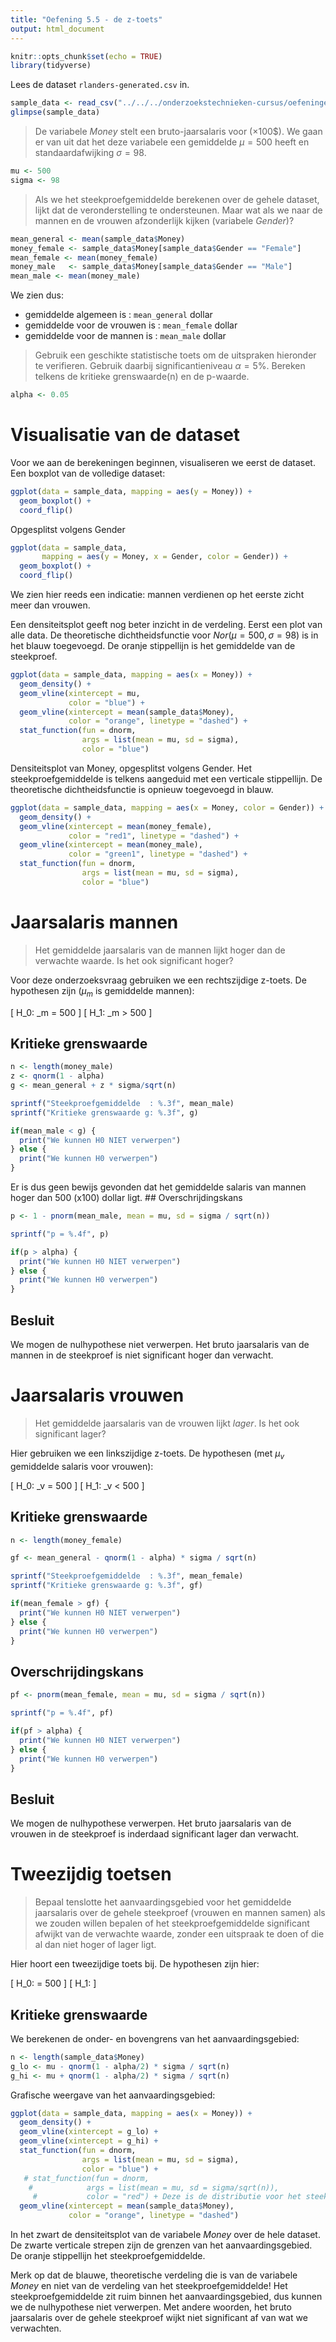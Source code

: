 ```yaml
---
title: "Oefening 5.5 - de z-toets"
output: html_document
---
```


```r
knitr::opts_chunk$set(echo = TRUE)
library(tidyverse)
```
Lees de dataset `rlanders-generated.csv` in.

```r
sample_data <- read_csv("../../../onderzoekstechnieken-cursus/oefeningen/datasets/rlanders-generated.csv")
glimpse(sample_data)
```

> De variabele *Money* stelt een bruto-jaarsalaris voor ($\times 100\$$). We gaan er van uit dat het deze variabele een gemiddelde $\mu = 500$ heeft en standaardafwijking $\sigma = 98$. 

```r
mu <- 500
sigma <- 98
```

> Als we het steekproefgemiddelde berekenen over de gehele dataset, lijkt dat de veronderstelling te ondersteunen. Maar wat als we naar de mannen en de vrouwen afzonderlijk kijken (variabele *Gender*)?

```r
mean_general <- mean(sample_data$Money)
money_female <- sample_data$Money[sample_data$Gender == "Female"]
mean_female <- mean(money_female)
money_male   <- sample_data$Money[sample_data$Gender == "Male"]
mean_male <- mean(money_male)
```

We zien dus:

- gemiddelde algemeen is : `mean_general` dollar
- gemiddelde voor de vrouwen is : `mean_female` dollar
- gemiddelde voor de mannen is : `mean_male` dollar

> Gebruik een geschikte statistische toets om de uitspraken hieronder te verifieren. Gebruik daarbij significantieniveau $\alpha = 5\%$. Bereken telkens de kritieke grenswaarde(n) en de p-waarde.

```r
alpha <- 0.05
```

# Visualisatie van de dataset

Voor we aan de berekeningen beginnen, visualiseren we eerst de dataset.
Een boxplot van de volledige dataset:

```r
ggplot(data = sample_data, mapping = aes(y = Money)) +
  geom_boxplot() +
  coord_flip()
```

Opgesplitst volgens Gender

```r
ggplot(data = sample_data,
       mapping = aes(y = Money, x = Gender, color = Gender)) +
  geom_boxplot() +
  coord_flip()
```

We zien hier reeds een indicatie: mannen verdienen op het eerste zicht meer dan vrouwen. 

Een densiteitsplot geeft nog beter inzicht in de verdeling. Eerst een plot van alle data. De theoretische dichtheidsfunctie voor *Nor*$(\mu = 500, \sigma = 98)$ is in het blauw toegevoegd. De oranje stippellijn is het gemiddelde van de steekproef.

```r
ggplot(data = sample_data, mapping = aes(x = Money)) +
  geom_density() +
  geom_vline(xintercept = mu,
             color = "blue") +
  geom_vline(xintercept = mean(sample_data$Money),
             color = "orange", linetype = "dashed") +
  stat_function(fun = dnorm,
                args = list(mean = mu, sd = sigma),
                color = "blue")
```

Densiteitsplot van Money, opgesplitst volgens Gender. Het steekproefgemiddelde is telkens aangeduid met een verticale stippellijn. De theoretische dichtheidsfunctie is opnieuw toegevoegd in blauw.

```r
ggplot(data = sample_data, mapping = aes(x = Money, color = Gender)) +
  geom_density() +
  geom_vline(xintercept = mean(money_female),
             color = "red1", linetype = "dashed") +
  geom_vline(xintercept = mean(money_male),
             color = "green1", linetype = "dashed") +
  stat_function(fun = dnorm,
                args = list(mean = mu, sd = sigma),
                color = "blue")
```

# Jaarsalaris mannen

> Het gemiddelde jaarsalaris van de mannen lijkt hoger dan de verwachte waarde. Is het ook significant hoger?

Voor deze onderzoeksvraag gebruiken we een rechtszijdige z-toets. De hypothesen zijn ($\mu_m$ is gemiddelde mannen):

\[ H_0: \mu_m = 500 \]
\[ H_1: \mu_m > 500 \]

## Kritieke grenswaarde

```r
n <- length(money_male)
z <- qnorm(1 - alpha)
g <- mean_general + z * sigma/sqrt(n)

sprintf("Steekproefgemiddelde  : %.3f", mean_male)
sprintf("Kritieke grenswaarde g: %.3f", g)

if(mean_male < g) {
  print("We kunnen H0 NIET verwerpen")
} else {
  print("We kunnen H0 verwerpen")
}
```
Er is dus geen bewijs gevonden dat het gemiddelde salaris van mannen hoger dan 500 (x100) dollar ligt. 
## Overschrijdingskans

```r
p <- 1 - pnorm(mean_male, mean = mu, sd = sigma / sqrt(n))

sprintf("p = %.4f", p)

if(p > alpha) {
  print("We kunnen H0 NIET verwerpen")
} else {
  print("We kunnen H0 verwerpen")
}
```

## Besluit

We mogen de nulhypothese niet verwerpen. Het bruto jaarsalaris van de mannen in de steekproef is niet significant hoger dan verwacht.

# Jaarsalaris vrouwen

> Het gemiddelde jaarsalaris van de vrouwen lijkt *lager*. Is het ook significant lager?

Hier gebruiken we een linkszijdige z-toets. De hypothesen (met $\mu_v$ gemiddelde salaris voor vrouwen):

\[ H_0: \mu_v = 500 \]
\[ H_1: \mu_v < 500 \]

## Kritieke grenswaarde

```r
n <- length(money_female)

gf <- mean_general - qnorm(1 - alpha) * sigma / sqrt(n)

sprintf("Steekproefgemiddelde  : %.3f", mean_female)
sprintf("Kritieke grenswaarde g: %.3f", gf)

if(mean_female > gf) {
  print("We kunnen H0 NIET verwerpen")
} else {
  print("We kunnen H0 verwerpen")
}
```

## Overschrijdingskans

```r
pf <- pnorm(mean_female, mean = mu, sd = sigma / sqrt(n))

sprintf("p = %.4f", pf)

if(pf > alpha) {
  print("We kunnen H0 NIET verwerpen")
} else {
  print("We kunnen H0 verwerpen")
}
```

## Besluit

We mogen de nulhypothese verwerpen. Het bruto jaarsalaris van de vrouwen in de steekproef is inderdaad significant lager dan verwacht.

# Tweezijdig toetsen

> Bepaal tenslotte het aanvaardingsgebied voor het gemiddelde jaarsalaris over de gehele steekproef (vrouwen en mannen samen) als we zouden willen bepalen of het steekproefgemiddelde significant afwijkt van de verwachte waarde, zonder een uitspraak te doen of die al dan niet hoger of lager ligt.

Hier hoort een tweezijdige toets bij. De hypothesen zijn hier:

\[ H_0: \mu = 500 \]
\[ H_1: \mu \ne 500 \]

## Kritieke grenswaarde

We berekenen de onder- en bovengrens van het aanvaardingsgebied:

```r
n <- length(sample_data$Money)
g_lo <- mu - qnorm(1 - alpha/2) * sigma / sqrt(n)
g_hi <- mu + qnorm(1 - alpha/2) * sigma / sqrt(n)
```

Grafische weergave van het aanvaardingsgebied:

```r
ggplot(data = sample_data, mapping = aes(x = Money)) +
  geom_density() +
  geom_vline(xintercept = g_lo) +
  geom_vline(xintercept = g_hi) +
  stat_function(fun = dnorm,
                args = list(mean = mu, sd = sigma),
                color = "blue") +
   # stat_function(fun = dnorm,
    #            args = list(mean = mu, sd = sigma/sqrt(n)),
     #           color = "red") + Deze is de distributie voor het steekproefgemiddelde maar samen in de tekening is dit niet mooi
  geom_vline(xintercept = mean(sample_data$Money),
             color = "orange", linetype = "dashed")
```

In het zwart de densiteitsplot van de variabele *Money* over de hele dataset. De zwarte verticale strepen zijn de grenzen van het aanvaardingsgebied. De oranje stippellijn het steekproefgemiddelde.

Merk op dat de blauwe, theoretische verdeling die is van de variabele *Money* en niet van de verdeling van het steekproefgemiddelde! Het steekproefgemiddelde zit ruim binnen het aanvaardingsgebied, dus kunnen we de nulhypothese niet verwerpen. Met andere woorden, het bruto jaarsalaris over de gehele steekproef wijkt niet significant af van wat we verwachten.
